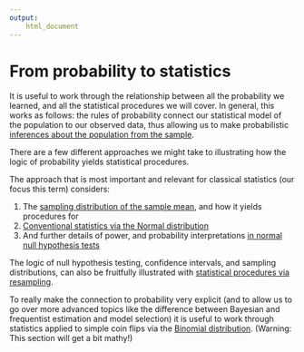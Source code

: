 ```yaml
---
output: 
    html_document
---
```


# From probability to statistics

It is useful to work through the relationship between all the probability we learned, and all the statistical procedures we will cover.  In general, this works as follows: the rules of probability connect our statistical model of the population to our observed data, thus allowing us to make probabilistic [inferences about the population from the sample](population-samples.html).

There are a few different approaches we might take to illustrating how the logic of probability yields statistical procedures.

The approach that is most important and relevant for classical statistics (our focus this term) considers:

(1) The [sampling distribution of the sample mean](sampling-distribution.html), and how it yields procedures for   
(2) [Conventional statistics via the Normal distribution](normal-statistics.html) 
(3) And further details of power, and probability interpretations [in normal null hypothesis tests](normal-nhst.html)

The logic of null hypothesis testing, confidence intervals, and sampling distributions, can also be fruitfully illustrated with [statistical procedures via resampling](sampling-statistics.html).

To really make the connection to probability very explicit (and to allow us to go over more advanced topics like the difference between Bayesian and frequentist estimation and model selection) it is useful to work through statistics applied to simple coin flips via the [Binomial distribution](binomial-statistics.html).  (Warning: This section will get a bit mathy!)